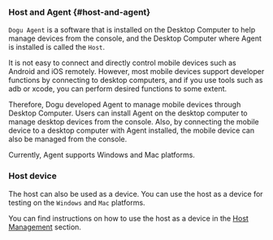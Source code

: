 ### Host and Agent {#host-and-agent}

`Dogu Agent` is a software that is installed on the Desktop Computer to help manage devices from the console, and the Desktop Computer where Agent is installed is called the `Host`.

It is not easy to connect and directly control mobile devices such as Android and iOS remotely.
However, most mobile devices support developer functions by connecting to desktop computers, and if you use tools such as adb or xcode, you can perform desired functions to some extent.

Therefore, Dogu developed Agent to manage mobile devices through Desktop Computer.
Users can install Agent on the desktop computer to manage desktop devices from the console.
Also, by connecting the mobile device to a desktop computer with Agent installed, the mobile device can also be managed from the console.

Currently, Agent supports Windows and Mac platforms.

### Host device

The host can also be used as a device. You can use the host as a device for testing on the `Windows` and `Mac` platforms.

You can find instructions on how to use the host as a device in the [Host Management](/management/organization/device-farm/host-management) section.

